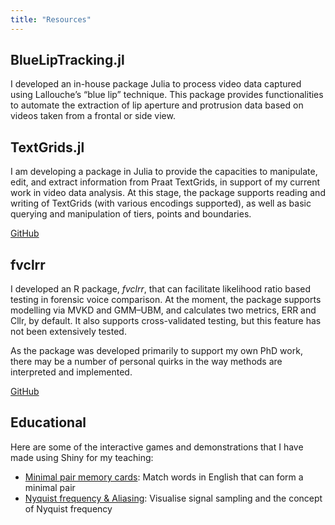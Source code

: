 ```yaml
---
title: "Resources"
---
```


## BlueLipTracking.jl

I developed an in-house package Julia to process video data captured using Lallouche's "blue lip" technique. This package provides functionalities to automate the extraction of lip aperture and protrusion data based on videos taken from a frontal or side view.

## TextGrids.jl

I am developing a package in Julia to provide the capacities to manipulate, edit, and extract information from Praat TextGrids, in support of my current work in video data analysis. At this stage, the package supports reading and writing of TextGrids (with various encodings supported), as well as basic querying and manipulation of tiers, points and boundaries.

[GitHub](https://github.com/justinjhlo/TextGrids.jl){.btn .btn-outline-secondary}

## fvclrr

I developed an R package, *fvclrr*, that can facilitate likelihood ratio based testing in forensic voice comparison. At the moment, the package supports modelling via MVKD and GMM–UBM, and calculates two metrics, ERR and Cllr, by default. It also supports cross-validated testing, but this feature has not been extensively tested.

As the package was developed primarily to support my own PhD work, there may be a number of personal quirks in the way methods are interpreted and implemented.

[GitHub](https://github.com/justinjhlo/fvclrr){.btn .btn-outline-secondary}

## Educational

Here are some of the interactive games and demonstrations that I have made using Shiny for my teaching:

- [Minimal pair memory cards](http://justinjhlo.shinyapps.io/minimal-pairs/): Match words in English that can form a minimal pair
- [Nyquist frequency & Aliasing](http://justinjhlo.shinyapps.io/nyquist_demo/): Visualise signal sampling and the concept of Nyquist frequency